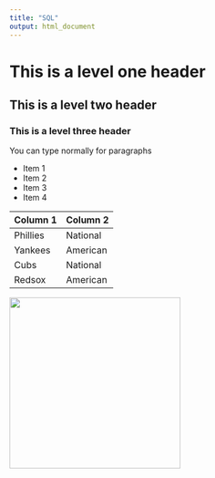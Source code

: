 ```yaml
---
title: "SQL"
output: html_document
---
```


# This is a level one header
## This is a level two header
### This is a level three header

You can type normally for paragraphs

* Item 1
* Item 2
* Item 3
* Item 4

Column 1 | Column 2
---|---
Phillies | National
Yankees | American
Cubs | National
Redsox | American

<img src="Gandalf.jpg" width="300" />